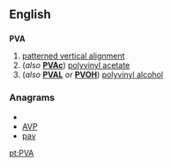 ==English==
==={{initialism}}===
'''PVA'''
#[[patterned vertical alignment]]
#(''also'' '''[[PVAc]]''') [[polyvinyl acetate]]
#(''also'' '''[[PVAL]]''' ''or'' '''[[PVOH]]''') [[polyvinyl alcohol]]

===Anagrams===
* {{alphagram|apv}}
* [[AVP#English|AVP]]
* [[pav#English|pav]]


[[pt:PVA]]